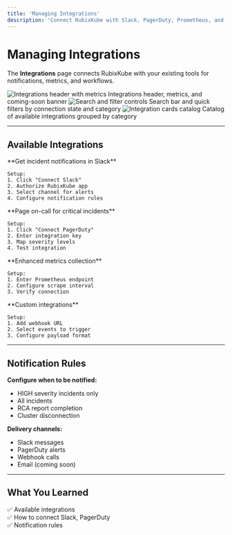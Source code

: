 ```yaml
---
title: 'Managing Integrations'
description: 'Connect RubixKube with Slack, PagerDuty, Prometheus, and other tools'
---
```


# Managing Integrations

The **Integrations** page connects RubixKube with your existing tools for notifications, metrics, and workflows.

<Frame>
  <img
    src="/images/using/using-integrations-01-header.png"
    alt="Integrations header with metrics"
  />
  <Caption>Integrations header, metrics, and coming-soon banner</Caption>
</Frame>

<Frame>
  <img
    src="/images/using/using-integrations-02-filters.png"
    alt="Search and filter controls"
  />
  <Caption>Search bar and quick filters by connection state and category</Caption>
</Frame>

<Frame>
  <img
    src="/images/using/using-integrations-03-cards.png"
    alt="Integration cards catalog"
  />
  <Caption>Catalog of available integrations grouped by category</Caption>
</Frame>

---

## Available Integrations

<CardGroup cols={2}>
  <Card title="Slack" icon="slack">
    **Get incident notifications in Slack**
    
    Setup:
    1. Click "Connect Slack"
    2. Authorize RubixKube app
    3. Select channel for alerts
    4. Configure notification rules
  </Card>

  <Card title="PagerDuty" icon="bell">
    **Page on-call for critical incidents**
    
    Setup:
    1. Click "Connect PagerDuty"
    2. Enter integration key
    3. Map severity levels
    4. Test integration
  </Card>

  <Card title="Prometheus" icon="chart-line">
    **Enhanced metrics collection**
    
    Setup:
    1. Enter Prometheus endpoint
    2. Configure scrape interval
    3. Verify connection
  </Card>

  <Card title="Webhooks" icon="webhook">
    **Custom integrations**
    
    Setup:
    1. Add webhook URL
    2. Select events to trigger
    3. Configure payload format
  </Card>
</CardGroup>

---

## Notification Rules

**Configure when to be notified:**
- HIGH severity incidents only
- All incidents
- RCA report completion
- Cluster disconnection

**Delivery channels:**
- Slack messages
- PagerDuty alerts
- Webhook calls
- Email (coming soon)

---

## What You Learned

✅ Available integrations  
✅ How to connect Slack, PagerDuty  
✅ Notification rules  

